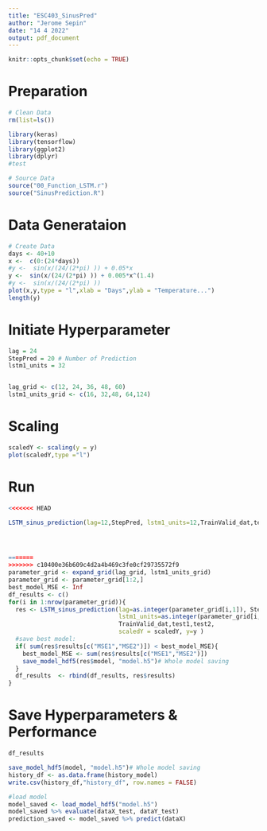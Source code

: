 ```yaml
---
title: "ESC403_SinusPred"
author: "Jerome Sepin"
date: "14 4 2022"
output: pdf_document
---
```


```r
knitr::opts_chunk$set(echo = TRUE)
```


# Preparation
```r

# Clean Data
rm(list=ls())

library(keras)
library(tensorflow)
library(ggplot2)
library(dplyr)
#test

# Source Data
source("00_Function_LSTM.r")
source("SinusPrediction.R")

```


# Data Generataion
```r
# Create Data
days <- 40+10
x <-  c(0:(24*days))
#y <-  sin(x/(24/(2*pi) )) + 0.05*x
y <-  sin(x/(24/(2*pi) )) + 0.005*x^(1.4)
#y <-  sin(x/(24/(2*pi) )) 
plot(x,y,type = "l",xlab = "Days",ylab = "Temperature...")
length(y)
```

# Initiate Hyperparameter
```r
lag = 24
StepPred = 20 # Number of Prediction
lstm1_units = 32 


lag_grid <- c(12, 24, 36, 48, 60)
lstm1_units_grid <- c(16, 32,48, 64,124)
```

# Scaling
```r
scaledY <- scaling(y = y)
plot(scaledY,type ="l")
```
# Run

```r
<<<<<<< HEAD

LSTM_sinus_prediction(lag=12,StepPred, lstm1_units=12,TrainValid_dat,test1,test2)




=======
>>>>>>> c10400e36b609c4d2a4b469c3fe0cf29735572f9
parameter_grid <- expand_grid(lag_grid, lstm1_units_grid)
parameter_grid <- parameter_grid[1:2,]
best_model_MSE <- Inf
df_results <- c()
for(i in 1:nrow(parameter_grid)){
  res <- LSTM_sinus_prediction(lag=as.integer(parameter_grid[i,1]), StepPred,
                               lstm1_units=as.integer(parameter_grid[i,2]),
                               TrainValid_dat,test1,test2,
                               scaledY = scaledY, y=y )
  #save best model:
  if( sum(res$results[c("MSE1","MSE2")]) < best_model_MSE){
    best_model_MSE <- sum(res$results[c("MSE1","MSE2")]) 
    save_model_hdf5(res$model, "model.h5")# Whole model saving
  }
  df_results  <- rbind(df_results, res$results)
} 
```



# Save Hyperparameters & Performance

```r
df_results
```





```r
save_model_hdf5(model, "model.h5")# Whole model saving
history_df <- as.data.frame(history_model)
write.csv(history_df,"history_df", row.names = FALSE)

#load model
model_saved <- load_model_hdf5("model.h5")
model_saved %>% evaluate(dataX_test, dataY_test)
prediction_saved <- model_saved %>% predict(dataX)
```




